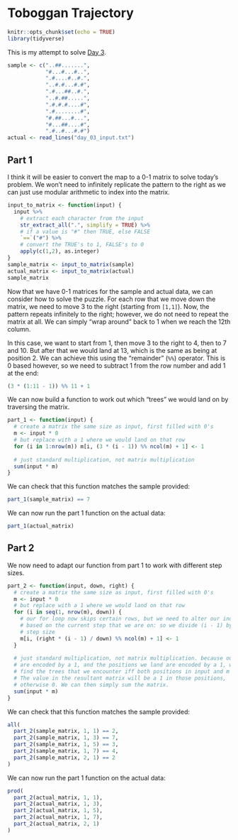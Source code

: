 # Toboggan Trajectory

```r
knitr::opts_chunk$set(echo = TRUE)
library(tidyverse)
```

This is my attempt to solve [Day 3](https://adventofcode.com/2020/day/3).

```r
sample <- c("..##.......",
            "#...#...#..",
            ".#....#..#.",
            "..#.#...#.#",
            ".#...##..#.",
            "..#.##.....",
            ".#.#.#....#",
            ".#........#",
            "#.##...#...",
            "#...##....#",
            ".#..#...#.#")
actual <- read_lines("day_03_input.txt")
```

## Part 1

I think it will be easier to convert the map to a 0-1 matrix to solve today's problem. We won't need to infinitely
replicate the pattern to the right as we can just use modular arithmetic to index into the matrix.

```r
input_to_matrix <- function(input) {
  input %>%
    # extract each character from the input
    str_extract_all(".", simplify = TRUE) %>%
    # if a value is "#" then TRUE, else FALSE
    `==`("#") %>%
    # convert the TRUE's to 1, FALSE's to 0
    apply(c(1,2), as.integer)
}
sample_matrix <- input_to_matrix(sample)
actual_matrix <- input_to_matrix(actual)
sample_matrix
```

Now that we have 0-1 matrices for the sample and actual data, we can consider how to solve the puzzle. For each row that
we move down the matrix, we need to move 3 to the right (starting from `[1,1]`). Now, the pattern repeats infinitely to
the right; however, we do not need to repeat the matrix at all. We can simply "wrap around" back to 1 when we reach the
12th column.

In this case, we want to start from 1, then move 3 to the right to 4, then to 7 and 10. But after that we would land at
13, which is the same as being at position 2. We can achieve this using the "remainder" (`%%`) operator. This is 0
based however, so we need to subtract 1 from the row number and add 1 at the end:

```r
(3 * (1:11 - 1)) %% 11 + 1
```

We can now build a function to work out which "trees" we would land on by traversing the matrix.

```r
part_1 <- function(input) {
  # create a matrix the same size as input, first filled with 0's
  m <- input * 0
  # but replace with a 1 where we would land on that row
  for (i in 1:nrow(m)) m[i, (3 * (i - 1)) %% ncol(m) + 1] <- 1
  
  # just standard multiplication, not matrix multiplication 
  sum(input * m)
}
```

We can check that this function matches the sample provided:

```r
part_1(sample_matrix) == 7
```

We can now run the part 1 function on the actual data:

```r
part_1(actual_matrix)
```

## Part 2

We now need to adapt our function from part 1 to work with different step sizes.

```r
part_2 <- function(input, down, right) {
  # create a matrix the same size as input, first filled with 0's
  m <- input * 0
  # but replace with a 1 where we would land on that row
  for (i in seq(1, nrow(m), down)) {
    # our for loop now skips certain rows, but we need to alter our index to be
    # based on the current step that we are on: so we divide (i - 1) by the down
    # step size
    m[i, (right * (i - 1) / down) %% ncol(m) + 1] <- 1
  }
  
  # just standard multiplication, not matrix multiplication. because our trees
  # are encoded by a 1, and the positions we land are encoded by a 1, we will
  # find the trees that we encounter iff both positions in input and m are 1.
  # The value in the resultant matrix will be a 1 in those positions,
  # otherwise 0. We can then simply sum the matrix.
  sum(input * m)
}
```

We can check that this function matches the sample provided:

```r
all(
  part_2(sample_matrix, 1, 1) == 2,
  part_2(sample_matrix, 1, 3) == 7,
  part_2(sample_matrix, 1, 5) == 3,
  part_2(sample_matrix, 1, 7) == 4,
  part_2(sample_matrix, 2, 1) == 2
)
```

We can now run the part 1 function on the actual data:

```r
prod(
  part_2(actual_matrix, 1, 1),
  part_2(actual_matrix, 1, 3),
  part_2(actual_matrix, 1, 5),
  part_2(actual_matrix, 1, 7),
  part_2(actual_matrix, 2, 1)
)
```

